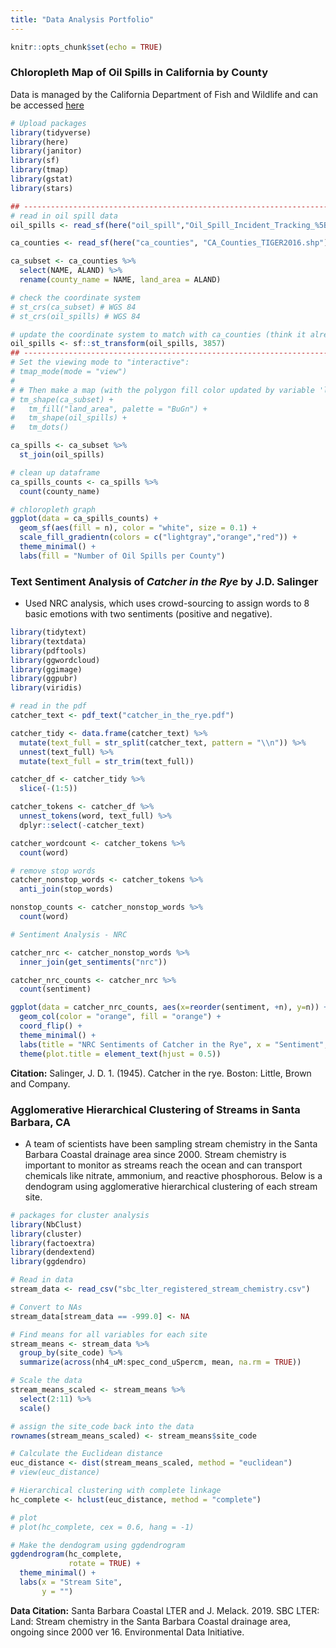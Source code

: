 ```yaml
---
title: "Data Analysis Portfolio"
---
```


```r
knitr::opts_chunk$set(echo = TRUE)
```

### Chloropleth Map of Oil Spills in California by County
Data is managed by the California Department of Fish and Wildlife and can be accessed [here](https://gis.data.ca.gov/datasets/7464e3d6f4924b50ad06e5a553d71086_0?orderBy=DATEOFINCI) 

```r
# Upload packages
library(tidyverse)
library(here)
library(janitor)
library(sf)
library(tmap)
library(gstat)
library(stars)

## ---------------------------------------------------------------------------
# read in oil spill data
oil_spills <- read_sf(here("oil_spill","Oil_Spill_Incident_Tracking_%5Bds394%5D.shp"))

ca_counties <- read_sf(here("ca_counties", "CA_Counties_TIGER2016.shp"))

ca_subset <- ca_counties %>% 
  select(NAME, ALAND) %>% 
  rename(county_name = NAME, land_area = ALAND)

# check the coordinate system
# st_crs(ca_subset) # WGS 84 
# st_crs(oil_spills) # WGS 84

# update the coordinate system to match with ca_counties (think it already matched but just in case)
oil_spills <- sf::st_transform(oil_spills, 3857)
## ---------------------------------------------------------------------------
# Set the viewing mode to "interactive":
# tmap_mode(mode = "view")
# 
# # Then make a map (with the polygon fill color updated by variable 'land_area', updating the color palette to "BuGn"), then add another shape layer for the sesbania records (added as dots):
# tm_shape(ca_subset) +
#   tm_fill("land_area", palette = "BuGn") +
#   tm_shape(oil_spills) +
#   tm_dots()

ca_spills <- ca_subset %>%
  st_join(oil_spills)

# clean up dataframe
ca_spills_counts <- ca_spills %>% 
  count(county_name)

# chloropleth graph
ggplot(data = ca_spills_counts) +
  geom_sf(aes(fill = n), color = "white", size = 0.1) +
  scale_fill_gradientn(colors = c("lightgray","orange","red")) +
  theme_minimal() +
  labs(fill = "Number of Oil Spills per County")
```

### Text Sentiment Analysis of *Catcher in the Rye* by J.D. Salinger

- Used NRC analysis, which uses crowd-sourcing to assign words to 8 basic emotions with two sentiments (positive and negative).

```r
library(tidytext)
library(textdata)
library(pdftools)
library(ggwordcloud)
library(ggimage)
library(ggpubr)
library(viridis)

# read in the pdf 
catcher_text <- pdf_text("catcher_in_the_rye.pdf")

catcher_tidy <- data.frame(catcher_text) %>% 
  mutate(text_full = str_split(catcher_text, pattern = "\\n")) %>% 
  unnest(text_full) %>% 
  mutate(text_full = str_trim(text_full))

catcher_df <- catcher_tidy %>% 
  slice(-(1:5)) 

catcher_tokens <- catcher_df %>% 
  unnest_tokens(word, text_full) %>% 
  dplyr::select(-catcher_text) 

catcher_wordcount <- catcher_tokens %>% 
  count(word)

# remove stop words
catcher_nonstop_words <- catcher_tokens %>% 
  anti_join(stop_words)

nonstop_counts <- catcher_nonstop_words %>% 
  count(word)

# Sentiment Analysis - NRC

catcher_nrc <- catcher_nonstop_words %>% 
  inner_join(get_sentiments("nrc"))

catcher_nrc_counts <- catcher_nrc %>% 
  count(sentiment)

ggplot(data = catcher_nrc_counts, aes(x=reorder(sentiment, +n), y=n)) +
  geom_col(color = "orange", fill = "orange") +
  coord_flip() +
  theme_minimal() +
  labs(title = "NRC Sentiments of Catcher in the Rye", x = "Sentiment", y = "count") +
  theme(plot.title = element_text(hjust = 0.5))

```
**Citation:** Salinger, J. D. 1. (1945). Catcher in the rye. Boston: Little, Brown and Company.

### Agglomerative Hierarchical Clustering of Streams in Santa Barbara, CA

- A team of scientists have been sampling stream chemistry in the Santa Barbara Coastal drainage area since 2000. Stream chemistry is important to monitor as streams reach the ocean and can transport chemicals like nitrate, ammonium, and reactive phosphorous. Below is a dendogram using agglomerative hierarchical clustering of each stream site.

```r
# packages for cluster analysis
library(NbClust)
library(cluster)
library(factoextra)
library(dendextend)
library(ggdendro)

# Read in data
stream_data <- read_csv("sbc_lter_registered_stream_chemistry.csv")

# Convert to NAs
stream_data[stream_data == -999.0] <- NA

# Find means for all variables for each site
stream_means <- stream_data %>% 
  group_by(site_code) %>% 
  summarize(across(nh4_uM:spec_cond_uSpercm, mean, na.rm = TRUE))

# Scale the data
stream_means_scaled <- stream_means %>% 
  select(2:11) %>% 
  scale()

# assign the site_code back into the data
rownames(stream_means_scaled) <- stream_means$site_code

# Calculate the Euclidean distance
euc_distance <- dist(stream_means_scaled, method = "euclidean")
# view(euc_distance)

# Hierarchical clustering with complete linkage
hc_complete <- hclust(euc_distance, method = "complete")

# plot
# plot(hc_complete, cex = 0.6, hang = -1)

# Make the dendogram using ggdendrogram
ggdendrogram(hc_complete,
             rotate = TRUE) +
  theme_minimal() + 
  labs(x = "Stream Site",
       y = "")
```
**Data Citation:** Santa Barbara Coastal LTER and J. Melack. 2019. SBC LTER: Land: Stream chemistry in the Santa Barbara Coastal drainage area, ongoing since 2000 ver 16. Environmental Data Initiative. 
